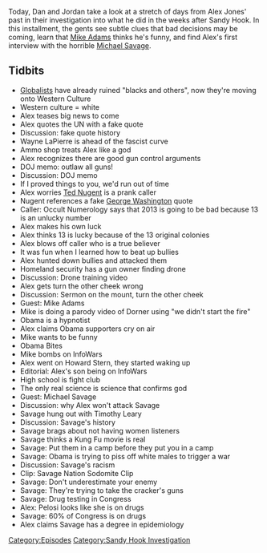 {{DEFAULTSORT:
    #_EPISODE_0321:February 24-26, 2013
}}{{Episode
    | title             = February 24-26, 2013
    | caption           = Listen to this episode on [https://knowledgefight.libsyn.com/knowledge-fight-february-24-26-2013 Libsyn] [https://open.spotify.com/episode/0zpEVeAgrz69hDudYFgGQd Spotify], Read the [[Transcript/321: February 24-26, 2013|Unofficial Transcript]]
    | episodeNumber     = 321
    | length            = 01:34:36
    | airDate           = July 15, 2019
    | coverageStartDate = February 24, 2013
    | coverageEndDate   = February 26, 2013
    | episodeType       = [[:Category:Sandy Hook Investigation|Sandy Hook Investigation]]
    | appearance        = [[Wayne LaPierre]], [[Ted Nugent]], [[Mike Adams]], [[Michael Savage]], [[Timothy Leary]]
    | oocDrop           = My religion is facts
    | previousEpisode   = [[320: February 21-22, 2013]]
    | nextEpisode       = [[322: July 16-17, 2019]]
}}

{{Stub}}

Today, Dan and Jordan take a look at a stretch of days from Alex Jones' past in their investigation into what he did in the weeks after Sandy Hook. In this installment, the gents see subtle clues that bad decisions may be coming, learn that [[Mike Adams]] thinks he's funny, and find Alex's first interview with the horrible [[Michael Savage]].

==Tidbits==

*[[Globalists]] have already ruined "blacks and others", now they're moving onto Western Culture
*Western culture = white
*Alex teases big news to come
*Alex quotes the UN with a fake quote
*Discussion: fake quote history
*Wayne LaPierre is ahead of the fascist curve
*Ammo shop treats Alex like a god
*Alex recognizes there are good gun control arguments
*DOJ memo: outlaw all guns!
*Discussion: DOJ memo
*If I proved things to you, we'd run out of time
*Alex worries [[Ted Nugent]] is a prank caller
*Nugent references a fake [[George Washington]] quote
*Caller: Occult Numerology says that 2013 is going to be bad because 13 is an unlucky number
*Alex makes his own luck
*Alex thinks 13 is lucky because of the 13 original colonies
*Alex blows off caller who is a true believer
*It was fun when I learned how to beat up bullies
*Alex hunted down bullies and attacked them
*Homeland security has a gun owner finding drone
*Discussion: Drone training video
*Alex gets turn the other cheek wrong
*Discussion: Sermon on the mount, turn the other cheek
*Guest: Mike Adams
*Mike is doing a parody video of Dorner using "we didn't start the fire"
*Obama is a hypnotist
*Alex claims Obama supporters cry on air
*Mike wants to be funny
*Obama Bites
*Mike bombs on InfoWars
*Alex went on Howard Stern, they started waking up
*Editorial: Alex's son being on InfoWars
*High school is fight club
*The only real science is science that confirms god
*Guest: Michael Savage
*Discussion: why Alex won't attack Savage
*Savage hung out with Timothy Leary
*Discussion: Savage's history
*Savage brags about not having women listeners
*Savage thinks a Kung Fu movie is real
*Savage: Put them in a camp before they put you in a camp
*Savage: Obama is trying to piss off white males to trigger a war
*Discussion: Savage's racism
*Clip: Savage Nation Sodomite Clip
*Savage: Don't underestimate your enemy
*Savage: They're trying to take the cracker's guns
*Savage: Drug testing in Congress
*Alex: Pelosi looks like she is on drugs
*Savage: 60% of Congress is on drugs
*Alex claims Savage has a degree in epidemiology

[[Category:Episodes]]
[[Category:Sandy Hook Investigation]]
